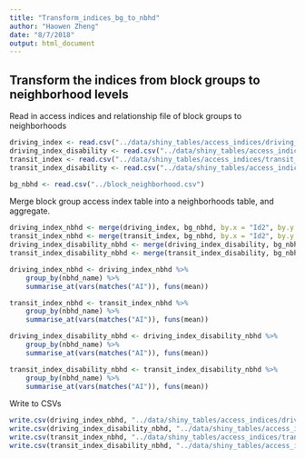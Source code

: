 ```yaml
---
title: "Transform_indices_bg_to_nbhd"
author: "Haowen Zheng"
date: "8/7/2018"
output: html_document
---
```


## Transform the indices from block groups to neighborhood levels

Read in access indices and relationship file of block groups to neighborhoods
```r
driving_index <- read.csv("../data/shiny_tables/access_indices/driving_index.csv")
driving_index_disability <- read.csv("../data/shiny_tables/access_indices/driving_index_disability.csv")
transit_index <- read.csv("../data/shiny_tables/access_indices/transit_index.csv")
transit_index_disability <- read.csv("../data/shiny_tables/access_indices/transit_index_disability.csv")

bg_nbhd <- read.csv("../block_neighborhood.csv") 
```

Merge block group access index table into a neighborhoods table, and aggregate. 
``` r
driving_index_nbhd <- merge(driving_index, bg_nbhd, by.x = "Id2", by.y = "bgroup_id2")
transit_index_nbhd <- merge(transit_index, bg_nbhd, by.x = "Id2", by.y = "bgroup_id2")
driving_index_disability_nbhd <- merge(driving_index_disability, bg_nbhd, by.x = "Id2", by.y = "bgroup_id2")
transit_index_disability_nbhd <- merge(transit_index_disability, bg_nbhd, by.x = "Id2", by.y = "bgroup_id2")

driving_index_nbhd <- driving_index_nbhd %>%
    group_by(nbhd_name) %>%
    summarise_at(vars(matches("AI")), funs(mean)) 

transit_index_nbhd <- transit_index_nbhd %>%
    group_by(nbhd_name) %>%
    summarise_at(vars(matches("AI")), funs(mean))

driving_index_disability_nbhd <- driving_index_disability_nbhd %>%
    group_by(nbhd_name) %>%
    summarise_at(vars(matches("AI")), funs(mean))

transit_index_disability_nbhd <- transit_index_disability_nbhd %>%
    group_by(nbhd_name) %>%
    summarise_at(vars(matches("AI")), funs(mean)) 
```

Write to CSVs
```r
write.csv(driving_index_nbhd, "../data/shiny_tables/access_indices/driving_index_nbhd.csv")
write.csv(driving_index_disability_nbhd, "../data/shiny_tables/access_indices/driving_index_disability_nbhd.csv")
write.csv(transit_index_nbhd, "../data/shiny_tables/access_indices/transit_index_nbhd.csv")
write.csv(transit_index_disability_nbhd, "../data/shiny_tables/access_indices/transit_index_disability_nbhd.csv")
```



